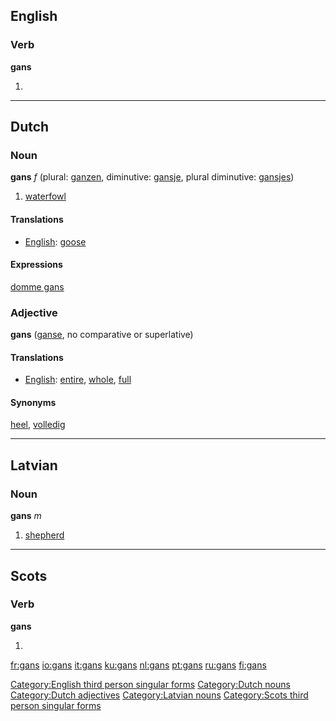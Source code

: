 {{see|Gans}}

==English==

===Verb===
'''gans'''

# {{Geordie}} {{third-person singular of|[[gan]]}}

[[Category:English third person singular forms]]

----

==Dutch==
===Noun===
'''gans''' ''f'' (plural: [[ganzen]], diminutive: [[gansje]], plural diminutive: [[gansjes]])

# [[waterfowl]]

====Translations====
*[[English]]: [[goose]]

====Expressions====
[[domme gans]]

===Adjective===
'''gans''' ([[ganse]], no comparative or superlative)

====Translations====
*[[English]]: [[entire]], [[whole]], [[full]]

====Synonyms====
[[heel]], [[volledig]]

[[Category:Dutch nouns]]
[[Category:Dutch adjectives]]

----

==Latvian==
===Noun===
'''gans''' ''m''

# [[shepherd]]
{{lv-noun-d1|gan|s}}

[[Category:Latvian nouns]]

----

==Scots==

===Verb===
'''gans'''

# {{third-person singular of|[[gan#Scots|gan]]}}

[[Category:Scots third person singular forms]]

[[fr:gans]]
[[io:gans]]
[[it:gans]]
[[ku:gans]]
[[nl:gans]]
[[pt:gans]]
[[ru:gans]]
[[fi:gans]]